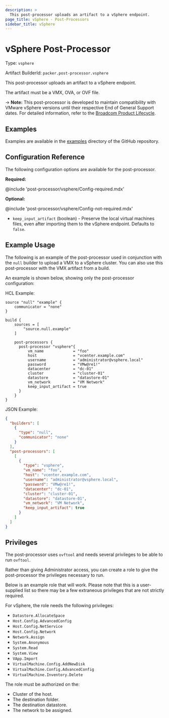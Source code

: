 ```yaml
---
description: >
  This post-processor uploads an artifact to a vSphere endpoint.
page_title: vSphere - Post-Processors
sidebar_title: vSphere
---
```


# vSphere Post-Processor

Type: `vsphere`

Artifact BuilderId: `packer.post-processor.vsphere`

This post-processor uploads an artifact to a vSphere endpoint.

The artifact must be a VMX, OVA, or OVF file.

-> **Note:** This post-processor is developed to maintain compatibility with VMware vSphere versions until
their respective End of General Support dates. For detailed information, refer to the
[Broadcom Product Lifecycle](https://support.broadcom.com/group/ecx/productlifecycle).

## Examples

Examples are available in the [examples](https://github.com/hashicorp/packer-plugin-vsphere/tree/main/examples/)
directory of the GitHub repository.

## Configuration Reference

The following configuration options are available for the post-processor.

**Required:**

@include 'post-processor/vsphere/Config-required.mdx'

**Optional:**

@include 'post-processor/vsphere/Config-not-required.mdx'

- `keep_input_artifact` (boolean) - Preserve the local virtual machines files, even after importing
  them to the vSphere endpoint. Defaults to `false`.

## Example Usage

The following is an example of the post-processor used in conjunction with the `null` builder to
upload a VMX to a vSphere cluster. You can also use this post-processor with the VMX artifact from a
build.

An example is shown below, showing only the post-processor configuration:

HCL Example:

```hcl
source "null" "example" {
    communicator = "none"
}

build {
    sources = [
        "source.null.example"
    ]

    post-processors {
      post-processor "vsphere"{
          vm_name             = "foo"
          host                = "vcenter.example.com"
          username            = "administrator@vsphere.local"
          password            = "VMw@re1!"
          datacenter          = "dc-01"
          cluster             = "cluster-01"
          datastore           = "datastore-01"
          vm_network          = "VM Network"
          keep_input_artifact = true
      }
    }
}
```

JSON Example:

```json
{
  "builders": [
    {
      "type": "null",
      "communicator": "none"
    }
  ],
  "post-processors": [
    [
      {
        "type": "vsphere",
        "vm_name": "foo",
        "host": "vcenter.example.com",
        "username": "administrator@vsphere.local",
        "password": "VMw@re1!",
        "datacenter": "dc-01",
        "cluster": "cluster-01",
        "datastore": "datastore-01",
        "vm_network": "VM Network",
        "keep_input_artifact": true
      }
    ]
  ]
}
```

## Privileges

The post-processor uses `ovftool` and needs several privileges to be able to run `ovftool`.

Rather than giving Administrator access, you can create a role to give the post-processor the
privileges necessary to run.

Below is an example role that will work. Please note that this is a user-supplied list so there may
be a few extraneous privileges that are not strictly required.

For vSphere, the role needs the following privileges:

- `Datastore.AllocateSpace`
- `Host.Config.AdvancedConfig`
- `Host.Config.NetService`
- `Host.Config.Network`
- `Network.Assign`
- `System.Anonymous`
- `System.Read`
- `System.View`
- `VApp.Import`
- `VirtualMachine.Config.AddNewDisk`
- `VirtualMachine.Config.AdvancedConfig`
- `VirtualMachine.Inventory.Delete`

The role must be authorized on the:

- Cluster of the host.
- The destination folder.
- The destination datastore.
- The network to be assigned.

